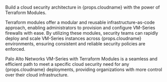 <p>Build a cloud security architecture in {props.cloudname} with the power of Terraform Modules.</p>

<p>Terraform modules offer a
modular and reusable infrastructure-as-code approach, enabling administrators to provision
and configure VM-Series firewalls with ease. By utilizing these modules,
security teams can rapidly deploy and scale VM-Series instances across
{props.cloudname} environments, ensuring consistent and reliable security
policies are enforced.</p>

<p>Palo Alto Networks VM-Series with
Terraform Modules is a seamless and efficient path to meet a specific cloud security need for any {props.cloudname}
deployments, providing organizations with more control over
their cloud infrastructure.</p>